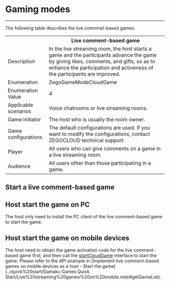# Gaming modes

- - -

The following table describes the live commnet-based games.

<table>
  
<tbody><tr>
<th></th>
<th>Live comment-based game</th>
</tr>
<tr>
<td>Description</td>
<td>In the live streaming room, the host starts a game and the participants advance the game by giving likes, comments, and gifts, so as to enhance the  participation and activeness of the participants are improved.</td>
</tr>
<tr>
<td>Enumeration</td>
<td>ZegoGameModeCloudGame</td>
</tr>
<tr>
<td>Enumeration Value</td>
<td>4</td>
</tr>
<tr>
<td>Applicable scenarios</td>
<td>Voice chatrooms or live streaming rooms.</td>
</tr>
<tr>
<td>Game initiator</td>
<td>The host who is usually the room owner.</td>
</tr>
<tr>
<td>Game configurations</td>
<td>The default configurations are used. If you want to modify the configurations, contact ZEGOCLOUD technical support.</td>
</tr>
<tr>
<td>Player</td>
<td>All users who can give comments on a game in a live streaming room.</td>
</tr>
<tr>
<td>Audience</td>
<td>All users other than those participating in a game.</td>
</tr>
</tbody></table>

## Start a live comment-based game

## Host start the game on PC

The host only need to install the PC client of the live comment-based game to start the game.

## Host start the game on mobile devices

The host need to obtain the game activation code for the live comment-based game first, and then call the [startCloudGame](https://doc-en.zego.im/article/api?doc=ZegoMiniGameEngine_API~objective-c_ios~class~ZegoCloudGameEngine#start-cloud-game-game-id-room-id-game-config-callback) interface to start the game. Please refer to the API example in [Implement live comment-based games on mobile devices as a host - Start the game](../quick%20start/Damaku Games Quick Start/Live%20streaming%20games%20on%20mobile.mdx#getGameList).
